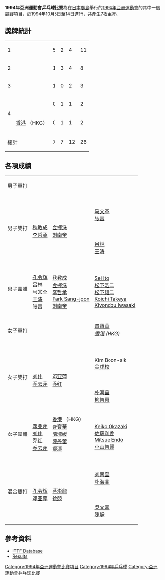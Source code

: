 {{noteTA
|T=zh-hans:1994年亚洲运动会乒乓球比赛;zh-hant:1994年亞洲運動會乒乓球比賽;zh-tw:1994年亞洲運動會桌球比賽;zh-hk:1994年亞洲運動會乒乓球比賽;zh-mo:1994年亞洲運動會乒乓球比賽;
|1=zh-hans:乒乓球;zh-hant:乒乓球;zh-tw:桌球;zh-hk:乒乓球;zh-mo:乒乓球;
}}
'''1994年亞洲運動會乒乓球比賽'''為在[[日本|日本]][[廣島|廣島]]舉行的[[1994年亞洲運動會|1994年亞洲運動會]]的其中一個競賽項目，於1994年10月5日至14日進行，共產生7枚金牌。

== 獎牌統計 ==
{| {{RankedMedalTable|class=wikitable sortable}}
|-
|1||align=left|{{flagIOC2team|CHN|1994年亞洲運動會}} ||5||2||4||11
|-
|2||align=left|{{flagIOC2team|KOR|1994年亞洲運動會}} ||1||3||4||8
|-
|3||align=left|{{flagIOC2team|JPN|1994年亞洲運動會}} ||1||0||2||3
|-
|rowspan=2|4||align=left|{{flagIOC2team|TPE|1994年亞洲運動會}} ||0||1||1||2
|-
|align=left|{{flagicon|Hong Kong|1959}} [[1994年亞洲運動會香港代表團|香港]] （HKG）||0||1||1||2
|- 
!colspan=2| 總計|| 7 || 7 || 12 || 26
|}

== 各項成績 ==
{| {{MedalistTable|type=項目|columns=1|labelwidth=180px|style=font-size:small;}}
|-
|rowspan=2|男子單打
|rowspan=2|{{flagIOC2medalist|[[王涛_(乒乓球运动员)|王涛]]|CHN|1994年亞洲運動會}}
|rowspan=2|{{flagIOC2medalist|[[刘南奎|刘南奎]]|KOR|1994年亞洲運動會}}
|{{flagIOC2medalist|[[金擇洙|金擇洙]]|KOR|1994年亞洲運動會}}
|-
|{{flagIOC2medalist|[[马文革|马文革]]|CHN|1994年亞洲運動會}}
|-
|rowspan=2|男子雙打
|rowspan=2|{{flagIOC2team|KOR|1994年亞洲運動會}}<br />[[秋教成|秋教成]]<br />[[李哲承_(乒乓球运动员)|李哲承]]
|rowspan=2|{{flagIOC2team|KOR|1994年亞洲運動會}}<br />[[金擇洙|金擇洙]]<br />[[刘南奎|刘南奎]]
|{{flagIOC2team|CHN|1994年亞洲運動會}}<br />[[马文革|马文革]]<br />[[张雷_(乒乓球运动员)|张雷]]
|-
|{{flagIOC2team|CHN|1994年亞洲運動會}}<br />[[吕林|吕林]]<br />[[王涛_(乒乓球运动员)|王涛]]
|-
|男子團體
|{{flagIOC2team|CHN|1994年亞洲運動會}}<br />[[孔令辉|孔令辉]]<br />[[吕林|吕林]]<br />[[马文革|马文革]]<br />[[王涛_(乒乓球运动员)|王涛]]<br />[[张雷_(乒乓球运动员)|张雷]]
|{{flagIOC2team|KOR|1994年亞洲運動會}}<br />[[秋教成|秋教成]]<br />[[金擇洙|金擇洙]]<br />[[李哲承_(乒乓球运动员)|李哲承]]<br />[[Park_Sang-joon|Park Sang-joon]]<br />[[刘南奎|刘南奎]]
|{{flagIOC2team|JPN|1994年亞洲運動會}}<br />[[Sei_Ito_(table_tennis)|Sei Ito]]<br />[[松下浩二|松下浩二]]<br />[[松下雄二|松下雄二]]<br />[[Koichi_Takeya|Koichi Takeya]]<br />[[Kiyonobu_Iwasaki|Kiyonobu Iwasaki]]
|-
|rowspan=2|女子單打
|rowspan=2|{{flagIOC2medalist|[[小山智麗|小山智麗]]|JPN|1994年亞洲運動會}}
|rowspan=2|{{flagIOC2medalist|[[邓亚萍|邓亚萍]]|CHN|1994年亞洲運動會}}
|{{flagicon|Hong Kong|1959}} [[齊寶華|齊寶華]]<br/>''[[1994年亞洲運動會香港代表團|香港]] (HKG)''
|-
|{{flagIOC2medalist|[[乔红|乔红]]|CHN|1994年亞洲運動會}}
|-
|rowspan=2|女子雙打
|rowspan=2|{{flagIOC2team|CHN|1994年亞洲運動會}}<br />[[刘伟_(乒乓球运动员)|刘伟]]<br />[[乔云萍|乔云萍]]
|rowspan=2|{{flagIOC2team|CHN|1994年亞洲運動會}}<br />[[邓亚萍|邓亚萍]]<br />[[乔红|乔红]]
|{{flagIOC2team|KOR|1994年亞洲運動會}}<br />[[Kim_Boon-sik|Kim Boon-sik]]<br />[[金戊校|金戊校]]
|-
|{{flagIOC2team|KOR|1994年亞洲運動會}}<br />[[朴海晶|朴海晶]]<br />[[柳智惠|柳智惠]]
|-
|女子團體
|{{flagIOC2team|CHN|1994年亞洲運動會}}<br />[[邓亚萍|邓亚萍]]<br />[[刘伟_(乒乓球运动员)|刘伟]]<br />[[乔红|乔红]]<br />[[乔云萍|乔云萍]]
|{{flagicon|Hong Kong|1959}} [[1994年亞洲運動會香港代表團|香港]] （HKG）<br />[[齊寶華|齊寶華]]<br />[[陳淑媛_(乒乓球運動員)|陳淑媛]]<br />[[陳丹蕾|陳丹蕾]]<br />[[鄭濤_(乒乓球運動員)|鄭濤]]
|{{flagIOC2team|JPN|1994年亞洲運動會}}<br />[[Keiko_Okazaki|Keiko Okazaki]]<br />[[佐藤利香|佐藤利香]]<br />[[Mitsue_Endo|Mitsue Endo]]<br />[[小山智麗|小山智麗]]
|-
|rowspan=2|混合雙打
|rowspan=2|{{flagIOC2team|CHN|1994年亞洲運動會}}<br />[[孔令辉|孔令辉]]<br />[[邓亚萍|邓亚萍]]
|rowspan=2|{{flagIOC2team|TPE|1994年亞洲運動會}}<br />[[蔣澎龍|蔣澎龍]]<br />[[徐競|徐競]]
|{{flagIOC2team|KOR|1994年亞洲運動會}}<br />[[刘南奎|刘南奎]]<br />[[朴海晶|朴海晶]]
|-
|{{flagIOC2team|TPE|1994年亞洲運動會}}<br />[[吳文嘉|吳文嘉]]<br />[[陳靜_(乒乓球運動員)|陳靜]]
|}

==參考資料==
{{Reflist}}
* [https://web.archive.org/web/20100814160323/http://www.ittf.com/ittf_stats/ ITTF Database]{{en}}
* [https://web.archive.org/web/19970804231630/http://www.hiroshima-cu.ac.jp/C/ASIA/Sports/Result/eachgame/tabletennis.html Results]{{en}}

{{亞洲運動會桌球比賽}}
[[Category:1994年亞洲運動會比賽項目|Category:1994年亞洲運動會比賽項目]]
[[Category:1994年乒乓球|Category:1994年乒乓球]]
[[Category:亞洲運動會乒乓球比賽|Category:亞洲運動會乒乓球比賽]]
